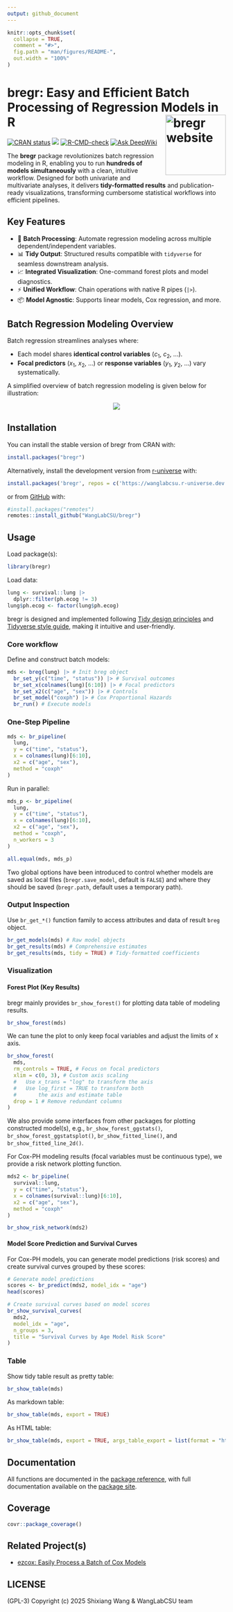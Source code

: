 ```yaml
---
output: github_document
---
```


<!-- README.md is generated from README.Rmd. Please edit that file -->

```r
knitr::opts_chunk$set(
  collapse = TRUE,
  comment = "#>",
  fig.path = "man/figures/README-",
  out.width = "100%"
)
```

# bregr: Easy and Efficient Batch Processing of Regression Models in R <a href="https://wanglabcsu.github.io/bregr/"><img src="man/figures/logo.png" align="right" height="139" alt="bregr website" /></a>

<!-- badges: start -->
[![CRAN status](https://www.r-pkg.org/badges/version/bregr)](https://CRAN.R-project.org/package=bregr)
[![](https://cranlogs.r-pkg.org/badges/grand-total/bregr?color=blue)](https://cran.r-project.org/package=bregr)
[![R-CMD-check](https://github.com/WangLabCSU/bregr/actions/workflows/R-CMD-check.yaml/badge.svg)](https://github.com/WangLabCSU/bregr/actions/workflows/R-CMD-check.yaml)
[![Ask DeepWiki](https://deepwiki.com/badge.svg)](https://deepwiki.com/WangLabCSU/bregr)
<!-- badges: end -->

The **bregr** package revolutionizes batch regression modeling in R, enabling you to run **hundreds of models simultaneously** with a clean, intuitive workflow. Designed for both univariate and multivariate analyses, it delivers **tidy-formatted results** and publication-ready visualizations, transforming cumbersome statistical workflows into efficient pipelines.

## Key Features

- 🚀 **Batch Processing**: Automate regression modeling across multiple dependent/independent variables.
- 📊 **Tidy Output**: Structured results compatible with `tidyverse` for seamless downstream analysis.
- 📈 **Integrated Visualization**: One-command forest plots and model diagnostics.
- ⚡️ **Unified Workflow**: Chain operations with native R pipes (`|>`).
- 📦 **Model Agnostic**: Supports linear models, Cox regression, and more.

## Batch Regression Modeling Overview

Batch regression streamlines analyses where:

- Each model shares **identical control variables** ($c_1$, $c_2$, ...).
- **Focal predictors** ($x_1$, $x_2$, ...) or **response variables** ($y_1$, $y_2$, ...) vary systematically.

A simplified overview of batch regression modeling is given below for illustration:

<p align="center">
<img src="man/figures/breg_formula.svg">
</p>


## Installation

You can install the stable version of bregr from CRAN with:

```r
install.packages("bregr")
```

Alternatively, install the development version from [r-universe](https://wanglabcsu.r-universe.dev/bregr) with:

``` r
install.packages('bregr', repos = c('https://wanglabcsu.r-universe.dev', 'https://cloud.r-project.org'))
```

or from [GitHub](https://github.com/) with:

``` r
#install.packages("remotes")
remotes::install_github("WangLabCSU/bregr")
```

## Usage

Load package(s):

```r
library(bregr)
```

Load data:

```r
lung <- survival::lung |>
  dplyr::filter(ph.ecog != 3)
lung$ph.ecog <- factor(lung$ph.ecog)
```

bregr is designed and implemented following [Tidy design principles](https://design.tidyverse.org/) and [Tidyverse style guide](https://style.tidyverse.org/), making it intuitive and user-friendly.


### Core workflow

Define and construct batch models:

```r
mds <- breg(lung) |> # Init breg object
  br_set_y(c("time", "status")) |> # Survival outcomes
  br_set_x(colnames(lung)[6:10]) |> # Focal predictors
  br_set_x2(c("age", "sex")) |> # Controls
  br_set_model("coxph") |> # Cox Proportional Hazards
  br_run() # Execute models
```

### One-Step Pipeline

```r
mds <- br_pipeline(
  lung,
  y = c("time", "status"),
  x = colnames(lung)[6:10],
  x2 = c("age", "sex"),
  method = "coxph"
)
```

Run in parallel:

```r
mds_p <- br_pipeline(
  lung,
  y = c("time", "status"),
  x = colnames(lung)[6:10],
  x2 = c("age", "sex"),
  method = "coxph",
  n_workers = 3
)
```

```r
all.equal(mds, mds_p)
```

Two global options have been introduced to control whether models are saved as local files (`bregr.save_model`, default is `FALSE`) and where they should be saved (`bregr.path`, default uses a temporary path).

### Output Inspection

Use `br_get_*()` function family to access attributes and data of result `breg` object.

```r
br_get_models(mds) # Raw model objects
br_get_results(mds) # Comprehensive estimates
br_get_results(mds, tidy = TRUE) # Tidy-formatted coefficients
```

### Visualization

#### Forest Plot (Key Results)

bregr mainly provides `br_show_forest()` for plotting data table of modeling results.

```r
br_show_forest(mds)
```

We can tune the plot to only keep focal variables and adjust the limits of x axis.

```r
br_show_forest(
  mds,
  rm_controls = TRUE, # Focus on focal predictors
  xlim = c(0, 3), # Custom axis scaling
  #   Use x_trans = "log" to transform the axis
  #   Use log_first = TRUE to transform both
  #       the axis and estimate table
  drop = 1 # Remove redundant columns
)
```

We also provide some interfaces from other packages for plotting constructed model(s), e.g., `br_show_forest_ggstats()`, `br_show_forest_ggstatsplot()`, `br_show_fitted_line()`,
and `br_show_fitted_line_2d()`.

For Cox-PH modeling results (focal variables must be continuous type), we provide a risk network plotting function.

```r
mds2 <- br_pipeline(
  survival::lung,
  y = c("time", "status"),
  x = colnames(survival::lung)[6:10],
  x2 = c("age", "sex"),
  method = "coxph"
)
```

```r
br_show_risk_network(mds2)
```

#### Model Score Prediction and Survival Curves

For Cox-PH models, you can generate model predictions (risk scores) and create survival curves grouped by these scores:

```r
# Generate model predictions
scores <- br_predict(mds2, model_idx = "age")
head(scores)
```

```r
# Create survival curves based on model scores
br_show_survival_curves(
  mds2, 
  model_idx = "age",
  n_groups = 3,
  title = "Survival Curves by Age Model Risk Score"
)
```

### Table

Show tidy table result as pretty table:

```r
br_show_table(mds)
```

As markdown table:

```r
br_show_table(mds, export = TRUE)
```

As HTML table:

```r
br_show_table(mds, export = TRUE, args_table_export = list(format = "html"))
```

## Documentation

All functions are documented in the [package reference](https://wanglabcsu.github.io/bregr/reference/), with full documentation available on the [package site](https://wanglabcsu.github.io/bregr/).

## Coverage

```r
covr::package_coverage()
```

## Related Project(s)

- [ezcox: Easily Process a Batch of Cox Models](https://github.com/ShixiangWang/ezcox/)

## LICENSE

(GPL-3) Copyright (c) 2025 Shixiang Wang & WangLabCSU team
